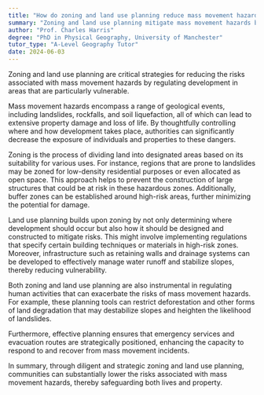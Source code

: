 ```yaml
---
title: "How do zoning and land use planning reduce mass movement hazards?"
summary: "Zoning and land use planning mitigate mass movement hazards by regulating development in high-risk zones, thereby enhancing safety and minimizing potential damage from natural disasters."
author: "Prof. Charles Harris"
degree: "PhD in Physical Geography, University of Manchester"
tutor_type: "A-Level Geography Tutor"
date: 2024-06-03
---
```


Zoning and land use planning are critical strategies for reducing the risks associated with mass movement hazards by regulating development in areas that are particularly vulnerable.

Mass movement hazards encompass a range of geological events, including landslides, rockfalls, and soil liquefaction, all of which can lead to extensive property damage and loss of life. By thoughtfully controlling where and how development takes place, authorities can significantly decrease the exposure of individuals and properties to these dangers.

Zoning is the process of dividing land into designated areas based on its suitability for various uses. For instance, regions that are prone to landslides may be zoned for low-density residential purposes or even allocated as open space. This approach helps to prevent the construction of large structures that could be at risk in these hazardous zones. Additionally, buffer zones can be established around high-risk areas, further minimizing the potential for damage.

Land use planning builds upon zoning by not only determining where development should occur but also how it should be designed and constructed to mitigate risks. This might involve implementing regulations that specify certain building techniques or materials in high-risk zones. Moreover, infrastructure such as retaining walls and drainage systems can be developed to effectively manage water runoff and stabilize slopes, thereby reducing vulnerability.

Both zoning and land use planning are also instrumental in regulating human activities that can exacerbate the risks of mass movement hazards. For example, these planning tools can restrict deforestation and other forms of land degradation that may destabilize slopes and heighten the likelihood of landslides.

Furthermore, effective planning ensures that emergency services and evacuation routes are strategically positioned, enhancing the capacity to respond to and recover from mass movement incidents.

In summary, through diligent and strategic zoning and land use planning, communities can substantially lower the risks associated with mass movement hazards, thereby safeguarding both lives and property.
    